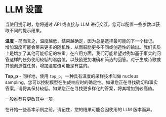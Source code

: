 # LLM 设置

当使用提示时，您将通过 API 或直接与 LLM 进行交互。您可以配置一些参数以获取不同的提示结果。

**温度** - 简而言之，温度越低，结果越确定，因为总是选择最可能的下一个标记。增加温度可能会带来更多的随机性，从而鼓励更多不同或创造性的输出。我们实质上是增加了其他可能标记的权重。在应用方面，我们可能希望对例如基于事实的问答这样的任务使用较低的温度值，以鼓励更加准确和简洁的回答。对于生成诗歌或其他创造性任务，增加温度值可能是有益的。

**Top_p** - 同样地，使用 `top_p`，一种具有温度的采样技术叫做 nucleus sampling，您可以控制模型在生成响应时的确定性。如果您正在寻找确切和事实答案，请将其保持较低。如果您正在寻找更多样化的答案，将其增加到较高值。

一般推荐只更改其中一项。

在开始一些基本示例之前，请记住，您的结果可能会因使用的 LLM 版本而异。